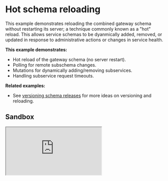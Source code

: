# Hot schema reloading

This example demonstrates reloading the combined gateway schema without restarting its server; a technique commonly known as a "hot" reload. This allows service schemas to be dyanmically added, removed, or updated in response to administrative actions or changes in service health.

**This example demonstrates:**

- Hot reload of the gateway schema (no server restart).
- Polling for remote subschema changes.
- Mutations for dynamically adding/removing subservices.
- Handling subservice request timeouts.

**Related examples:**

- See [versioning schema releases](../versioning-schema-releases) for more ideas on versioning and reloading.

## Sandbox

<iframe
  src="https://codesandbox.io/embed/github/ardatan/schema-stitching/tree/master/examples/hot-schema-reloading?fontsize=14&hidenavigation=1&theme=dark"
  className="mt-6 w-full h-[500px] rounded-md"
  title="hot-schema-reloading"
  allow="geolocation; microphone; camera; midi; vr; accelerometer; gyroscope; payment; ambient-light-sensor; encrypted-media; usb"
  sandbox="allow-modals allow-forms allow-popups allow-scripts allow-same-origin"
/>

> You can also see the project on GitHub [here](https://github.com/ardatan/schema-stitching/tree/master/examples/hot-schema-reloading).

The following services are available for interactive queries:

- **Stitched gateway:** http://localhost:4000/graphql
- _Inventory subservice_: http://localhost:4001/graphql
- _Products subservice_: http://localhost:4002/graphql

## Summary

Visit the [stitched gateway](http://localhost:4000/graphql) and try running the following query:

```graphql
query {
  endpoints {
    url
    sdl
  }
}
```

Then, try the following mutation:

```graphql
mutation {
  removeEndpoint(url: "http://localhost:4001/graphql") {
    success
  }
}
```

Refresh [gateway GraphiQL](http://localhost:4000/graphql) and see how the available types and root fields automatically adjust after the Reviews service has been removed from the gateway.

Then, try the following mutation:

```graphql
mutation {
  addEndpoint(url: "http://localhost:4001/graphql") {
    success
    endpoint {
      url
      sdl
    }
  }
}
```

Refresh [gateway GraphiQL](http://localhost:4000/graphql) and see how the available types and root fields have been restored.

### Without polling

Polling is by no means necessary to trigger gateway schema reloads. An even simpler solution is to setup a dedicated mutation that reloads the gateway schema, and then call it manually or in response to deployment hooks. Try running the `reloadAllEndpoints` mutation in this example to manually trigger a reload:

```graphql
mutation {
  reloadAllEndpoints {
    success
  }
}
```

See [versioning schema releases](../versioning-schema-releases) for a deeper exploration of hot-reloads that fetch from a versioned schema registry.

### Dropping services

This configuration can also handle dropping services when they go offline. To try it, run each service in thier own terminal window:

```shell
# first terminal:
yarn start-service-inventory

# second terminal:
yarn start-service-products

# third terminal:
yarn start-gateway
```

Now try stopping the Products service by exiting its program (`CTRL+C`). Refresh [gateway GraphiQL](http://localhost:4000/graphql) and notice that the schema has responded to the change automatically.
